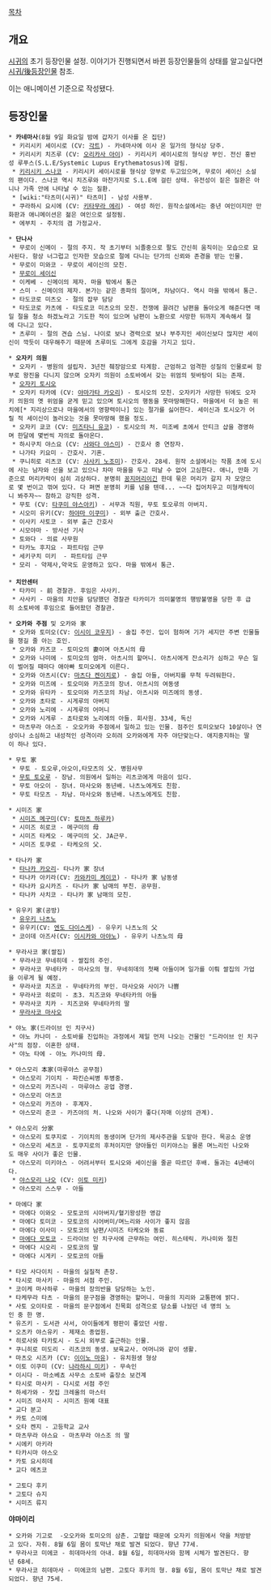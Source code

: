 [[목차]]
== 개요 ==
[[시귀]]의 초기 등장인물 설정.
이야기가 진행되면서 바뀐 등장인물들의 상태를 알고싶다면 [[시귀/後등장인물]] 참조.

이는 애니메이션 기준으로 작성됐다.

== 등장인물 ==
 * '''카네마사'''(8월 9일 화요일 밤에 갑자기 이사를 온 집단)
  * 키리시키 세이시로 (CV: [[각트]]) - 카네마사에 이사 온 일가의 형식상 당주.
  * 키리시키 치즈루 (CV: [[오리카사 아이]]) - 키리시키 세이시로의 형식상 부인. 전신 홍반성 루푸스(S.L.E/Systemic Lupus Erythematosus)에 걸림.
  * [[키리시키 스나코]] - 키리시키 세이시로를 형식상 양부로 두고있으며, 무로이 세이신 소설의 팬이다. 스나코 역시 치즈루와 마찬가지로 S.L.E에 걸린 상태. 유전성이 짙은 질환은 아니나 가족 안에 나타날 수 있는 질환.
  * [wiki:"타츠미(시귀)" 타츠미] - 남성 사용부.
  * 쿠라하시 요시에 (CV: [[키타무라 에리]]) - 여성 하인. 원작소설에서는 중년 여인이지만 만화판과 애니메이션은 젊은 여인으로 설정됨.
  * 에부치 - 주치의 겸 가정교사.

 * '''단나사'''
  * 무로이 신메이 - 절의 주지. 작 초기부터 뇌졸중으로 팔도 간신히 움직이는 모습으로 묘사된다. 항상 너그럽고 인자한 모습으로 절에 다니는 단가의 신뢰와 존경을 받는 인물.
  * 무로이 미와코 - 무로이 세이신의 모친. 
  * [[무로이 세이신]]
  * 이케베 - 신메이의 제자. 마을 밖에서 통근
  * 스미 - 신메이의 제자. 본가는 같은 종파의 절이며, 차남이다. 역시 마을 밖에서 통근.
  * 타도코로 미츠오 - 절의 잡무 담당 
  * 타도코로 카츠에 - 타도로코 미츠오의 모친. 전쟁에 끌려간 남편을 돌아오게 해준다면 매일 절을 청소 하겠노라고 기도한 적이 있으며 남편이 노환으로 사망한 뒤까지 계속해서 절에 다니고 있다.
  * 츠루미 - 절의 견습 스님. 나이로 보나 경력으로 보나 부주지인 세이신보다 많지만 세이신이 깍듯이 대우해주기 때문에 츠루미도 그에게 호감을 가지고 있다.

 * '''오자키 의원'''
  * 오자키 - 병원의 설립자. 3년전 췌장암으로 타계함. 근엄하고 엄격한 성질의 인물로써 함부로 왕진을 다니지 않으며 오자키 의원이 소토바에서 갖는 위엄의 뒷바탕이 되는 존재.
  * [[오자키 토시오]]
  * 오자키 타카에 (CV: [[야마가타 카오리]]) - 토시오의 모친. 오자키가 사망한 뒤에도 오자키 의원의 옛 위엄을 굳게 믿고 있으며 토시오의 행동을 못마땅해한다. 마을에서 더 높은 위치에[* 지리상으로나 마을에서의 영향력이나] 있는 절가를 싫어한다. 세이신과 토시오가 어릴 적 세이신이 놀러오는 것을 못마땅해 했을 정도.
  * 오자키 쿄코 (CV: [[미즈타니 유코]]) - 토시오의 처. 미조베 초에서 안티크 샵을 경영하며 한달에 몇번씩 자의로 돌아온다.
  * 하시구치 야스요 (CV: [[사와다 야스미]]) - 간호사 중 연장자.
  * 나가타 키요미 - 간호사. 기혼.
  * 쿠니히로 리츠코 (CV: [[사사키 노조미]])- 간호사. 28세. 원작 소설에서는 작품 초에 도시에 사는 남자와 선을 보고 있으나 차마 마을을 두고 떠날 수 없어 고심한다. 애니, 만화 기준으로 머리카락이 심히 괴상하다. 분명히 [[꽁지머리]]이긴 한데 묶은 머리가 갈지 자 모양으로 몇 번이고 꺾여 있다. 다 펴면 분명히 키를 넘을 텐데... ~~다 집어치우고 미형캐릭이니 봐주자~~ 참하고 강직한 성격.
  * 무토 (CV: [[타쿠미 야스아키]]) - 서무과 직원, 무토 토오루의 아버지. 
  * 시오미 유키(CV: [[하야마 이쿠미]]) - 외부 출근 간호사. 
  * 이사키 사토코 - 외부 출근 간호사
  * 시모야마 - 방사선 기사
  * 토와다 - 의료 사무원
  * 타카노 후지요 - 파트타임 근무
  * 세키구치 미키  - 파트타임 근무
  * 모리 - 약제사,약국도 운영하고 있다. 마을 밖에서 통근.
 
 * '''치안센터'''
  * 타카미 - 前 경찰관. 후임은 사사키.
  * 사사키 - 마을의 치안을 담당했던 경찰관 타카미가 의미불명의 행방불명을 당한 후 급히 소토바에 후임으로 들어왔던 경찰관. 

 * '''오카와 주점''' 및 오카와 家
  * 오카와 토미오(CV: [[이시이 코우지]]) - 술집 주인. 입이 험하며 기가 세지만 주변 인물들을 챙길 줄 아는 호인.
  * 오카와 카즈코 - 토미오의 妻이며 아츠시의 母
  * 오카와 나미에 - 토미오의 엄마. 아츠시의 할머니. 아츠시에게 잔소리가 심하고 무슨 일이 벌어질 때마다 애아빠 토미오에게 이른다.
  * 오카와 아츠시(CV: [[마츠다 켄이치로]]) - 술집 아들, 아버지를 무척 두려워한다.
  * 오카와 미즈에 - 토오미와 카즈코의 장녀. 아츠시의 여동생
  * 오카와 유타카 - 토오미와 카즈코의 차남. 아츠시와 미즈에의 동생.
  * 오카와 초타로 - 시게루의 아버지
  * 오카와 노리에 - 시게루의 어머니
  * 오카와 시게루 - 쵸타로와 노리에의 아들. 회사원. 33세, 독신
  * 마츠무라 야스조 - 오오카와 주점에서 일하고 있는 인물. 점주인 토미오보다 10살이나 연상이나 소심하고 내성적인 성격이라 오히려 오카와에게 자주 야단맞는다. 애지중지하는 딸이 하나 있다.

 * 무토 家
  * 무토 - 토오루,아오이,타모츠의 父. 병원사무
  * [[무토 토오루]] - 장남. 의원에서 일하는 리츠코에게 마음이 있다.
  * 무토 아오이 - 장녀. 마사오와 동년배. 나츠노에게도 친함.
  * 무토 타모츠 - 차남. 마사오와 동년배. 나츠노에게도 친함.

 * 시미즈 家
  * [[시미즈 메구미]](CV: [[토마츠 하루카]])
  * 시미즈 히로코 - 메구미의 母
  * 시미즈 타케오 - 메구미의 父. JA근무.
  * 시미즈 토쿠로 - 타케오의 父.

 * 타나카 家
  * [[타나카 카오리]]- 타나카 家 장녀
  * 타나카 아키라(CV: [[카와카미 케이코]]) - 타나카 家 남동생
  * 타나카 요시카즈 - 타나카 家 남매의 부친. 공무원.
  * 타나카 사치코 - 타나카 家 남매의 모친.

 * 유우키 家(공방)
  * [[유우키 나츠노]]
  * 유우키(CV: [[엔도 다이스케]]) - 유우키 나츠노의 父
  * 코이데 아즈사(CV: [[이시카와 아야노]]) - 유우키 나츠노의 母

 * 무라사코 家(쌀집)
  * 무라사코 무네히데 - 쌀집의 주인.
  * 무라사코 무네타카 - 마사오의 형. 무네히데의 첫째 아들이며 일가를 이뤄 쌀집의 가업을 이루게 될 예정.
  * 무라사코 치즈코 - 무네타카의 부인. 마사오와 사이가 나쁨
  * 무라사코 히로미 - 초3. 치즈코와 무네타카의 아들
  * 무라사코 치카 - 치즈코와 무네타카의 딸
  * [[무라사코 마사오]] 

 * 야노 家(드라이브 인 치구사)
  * 야노 카나미 - 소토바를 진입하는 과정에서 제일 먼저 나오는 건물인 "드라이브 인 치구사"의 점장. 이혼한 상태.
  * 야노 타에 - 야노 카나미의 母.

 * 야스모리 本家(마루야스 공무점)
  * 야스모리 기이치 - 파킨슨씨병 투병중.
  * 야스모리 카즈나리 - 마루야스 공업 경영.
  * 야스모리 아츠코  
  * 야스모리 카즈야 - 후계자.
  * 야스모리 준코 - 카즈야의 처. 나오와 사이가 좋다(자매 이상의 관계).

 * 야스모리 分家
  * 야스모리 토쿠지로 - 기이치의 동생이며 단가의 제사주관을 도맡아 한다. 목공소 운영
  * 야스모리 세츠코 - 토쿠지로의 후처이지만 양아들인 미키야스는 물론 며느리인 나오와도 매우 사이가 좋은 인물.
  * 야스모리 미키야스 - 어려서부터 토시오와 세이신을 줄곧 따르던 후배. 둘과는 4년배이다.
  * [[야스모리 나오]] (CV: [[이토 미키]])
  * 야스모리 스스무 - 아들

 * 마에다 家
  * 마에다 이와오 - 모토코의 시아버지/혈기왕성한 영감
  * 마에다 토미코 - 모토코의 시어버미/며느리와 사이가 좋지 않음
  * 마에다 이사미 - 모토코의 남편/시미즈 타케오와 동료
  * [[마에다 모토코]] - 드라이브 인 치구사에 근무하는 여인. 히스테릭. 카나미와 절친
  * 마에다 시오리 - 모토코의 딸
  * 마에다 시게키 - 모토코의 아들

 * 타모 사다이치 - 마을의 실질적 촌장. 
 * 타시로 마사키 - 마을의 서점 주인.
 * 코이케 마사하루 - 마을의 장의반을 담당하는 노인.
 * 타케무라 타츠 - 마을의 문구점을 경영하는 할머니. 마을의 지리와 교통편에 밝다. 
 * 사토 오이타로 - 마을의 문구점에서 친목회 성격으로 담소를 나눴던 네 명의 노인 중 한 명.
 * 유즈키 - 도서관 사서, 아이들에게 평판이 좋았던 사람.
 * 오츠카 야스유키 - 제재소 종업원.
 * 히로사와 타카토시 - 도시 외부로 출근하는 인물. 
 * 쿠니히로 미도리 - 리츠코의 동생. 보육교사. 어머니와 같이 생활.
 * 마츠오 시즈카 (CV: [[이이노 마유]]) - 유치원생 형상
 * 이토 이쿠미 (CV: [[나라하시 미키]]) - 무속인
 * 이시다 - 마소베쵸 사무소 소토바 출장소 보건계 
 * 타시로 마사키 - 다시로 서점 주인
 * 하세가와 - 찻집 크레올의 마스터
 * 시미즈 마사지 - 시미즈 원예 대표
 * 교다 분고
 * 카토 스미에
 * 오타 켄지 - 고등학교 교사
 * 마츠무라 야스요 - 마츠무라 야스조 의 딸
 * 시에키 아키라
 * 타카시마 야스오
 * 카토 요시히데
 * 교다 에츠코

 * 고토다 후키
 * 고토다 슈지
 * 시미즈 류지


'''야마이리'''

 * 오카와 기고로  -오오카와 토미오의 삼촌. 고혈압 때문에 오자키 의원에서 약을 처방받고 있다. 자취. 8월 6일 몸이 토막난 채로 발견 되었다. 향년 77세.
 * 무라사코 미에코 - 히데마사의 아내. 8월 6일, 히데마사와 함께 시체가 발견된다. 향년 68세.
 * 무라사코 히데마사 - 미에코의 남편. 고토다 후키의 형. 8월 6일, 몸이 토막난 채로 발견되었다. 향년 75세.
